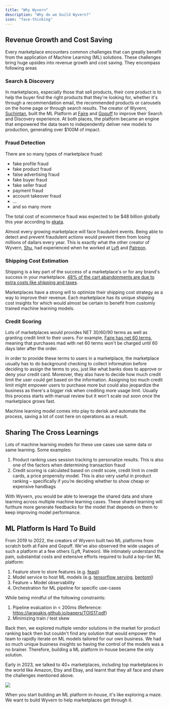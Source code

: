 ```yaml
---
title: "Why Wyvern"
description: "Why do we build Wyvern?"
icon: "face-thinking"
---
```


## Revenue Growth and Cost Saving

Every marketplace encounters common challenges that can greatly benefit from the application of Machine Learning (ML) solutions. These challenges bring huge upsides into revenue growth and cost saving. They encompass following areas

### Search & Discovery

In marketplaces, especially those that sell products, their core product is to help the buyer find the right products that they're looking for, whether it's through a recommendation email, the recommended products or carousels on the home page or through search results. The creator of Wyvern, [Suchintan](https://www.linkedin.com/in/suchintansingh/), built the ML Platform at [Faire](https://www.faire.com/) and [Gopuff](https://www.gopuff.com/) to improve their Search and Discovery experience. At both places, the platform became an engine that empowered the data team to independently deliver new models to production, generating over \$100M of impact.

### Fraud Detection

There are so many types of marketplace fruad:

- fake profile fraud
- fake product fraud
- false advertising fraud
- fake buyer fraud
- fake seller fraud
- payment fraud
- account takeover fraud
- ...
- and so many more

The total cost of ecommerce fraud was expected to be \$48 billion globally this year according to [ekata](https://ekata.com/blog/ecommerce-fraud-trends-and-statistics-merchants-need-to-know-in-2023).

Almost every growing marketplace will face fraudulent events. Being able to detect and prevent fraudulent actions would prevent them from losing millions of dallars every year. This is exactly what the other creator of Wyvern, [Shu](https://www.linkedin.com/in/shuchang-zheng-76784958/), had experienced when he worked at [Lyft](https://www.lyft.com/) and [Patreon](https://www.patreon.com/).

### Shipping Cost Estimation

Shipping is a key part of the success of a marketplace's or for any brand's success in your marketplace. [48% of the cart abandonments are due to extra costs like shipping and taxes](https://www.printful.com/blog/ecommerce-shipping-pricing).

Marketplaces have a strong will to optimize their shipping cost strategy as a way to improve their revenue. Each marketplace has its unique shipping cost insights for which would almost be certain to benefit from customly trained machine learning models.

### Credit Scoring

Lots of marketplaces would provides NET 30/60/90 terms as well as granting credit limit to their users. For example, [Faire has net 60 terms](https://www.faire.com/net-terms), meaning that purchases mad with net 60 terms won't be charged until 60 days later after the order.

In order to provide these terms to users in a marketplace, the marketplace usually has to do background checking to collect information before deciding to assign the terms to you, just like what banks does to approve or deny your credit card. Moreover, they also have to decide how much credit limit the user could get based on the information. Assigning too much credit limit might empower users to purchase more but could also jeopardize the business as there's a bigger risk when crediting more usage limit. Usually this process starts with manual review but it won't scale out soon once the marketplace grows fast.

Machine learning model comes into play to derisk and automate the process, saving a lot of cost here on operations as a result.

## Sharing The Cross Learnings

Lots of machine learning models for these use cases use same data or same learning. Some examples:

1. Product ranking uses session tracking to personalize results. This is also one of the factors when determining transaction fraud
2. Credit scoring is calculated based on credit score, credit limit in credit cards, a price propensity model. This is also very useful in product ranking – specifically if you’re deciding whether to show cheap or expensive handbags

With Wyvern, you would be able to leverage the shared data and share learning across multiple machine learning cases. These shared learning will furthure more generate feedbacks for the model that depends on them to keep improving model performance.

## ML Platform Is Hard To Build

From 2019 to 2022, the creators of Wyvern built two ML platforms from scratch both at Faire and Gopuff. We've also observed the wide usages of such a platform at a few others (Lyft, Patreon). We intimately understand the pain, substaintial costs and extensive efforts required to build a top-tier ML platform:

1. Feature store to store features (e.g. [feast](https://feast.dev/))
2. Model service to host ML models (e.g. [tensorflow serving](https://www.tensorflow.org/tfx/guide/serving), [bentoml](https://github.com/bentoml/BentoML))
3. Feature + Model observability
4. Orchestration for ML pipeline for specific use-cases

While being mindful of the following constraints:

1. Pipeline evaluation in < 200ms (Reference: https://iarapakis.github.io/papers/TOIS17.pdf)
2. Minimizing train / test skew

Back then, we explored multiple vendor solutions in the market for product ranking back then but couldn't find any solution that would empower the team to rapidly iterate on ML models tailored for our own business. We had so much unique business insights so having the control of the models was a no brainer. Therefore, building a ML platform in-house became the only solution.

Early in 2023, we talked to 40+ marketplaces, including top marketplaces in the world like Amazon, Etsy and Ebay, and learnt that they all face and share the challenges mentioned above.

<Frame>
  <img
    class="w-full h-full"
    src="https://media.giphy.com/media/zyqgoGEalDVu0/giphy.gif"
  />
</Frame>

When you start building an ML platform in-house, it's like exploring a maze. We want to build Wyvern to help marketplaces get through it.
